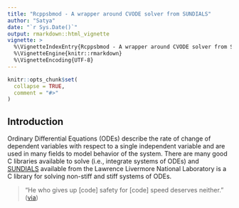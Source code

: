 ```yaml
---
title: "Rcppsbmod - A wrapper around CVODE solver from SUNDIALS"
author: "Satya"
date: "`r Sys.Date()`"
output: rmarkdown::html_vignette
vignette: >
  %\VignetteIndexEntry{Rcppsbmod - A wrapper around CVODE solver from SUNDIALS}
  %\VignetteEngine{knitr::rmarkdown}
  %\VignetteEncoding{UTF-8}
---
```


```r
knitr::opts_chunk$set(
  collapse = TRUE,
  comment = "#>"
)
```

## Introduction
Ordinary Differential Equations (ODEs) describe the rate of change of dependent variables with respect to a single independent variable and are used in many fields to model behavior of the system. There are many good C libraries available to solve (i.e., integrate systems of ODEs) and [SUNDIALS](https://computation.llnl.gov/projects/sundials/sundials-software) available from the Lawrence Livermore National Laboratory is a C library for solving non-stiff and stiff systems of ODEs.


> "He who gives up [code] safety for [code] speed deserves neither."
([via](https://twitter.com/hadleywickham/status/504368538874703872))
